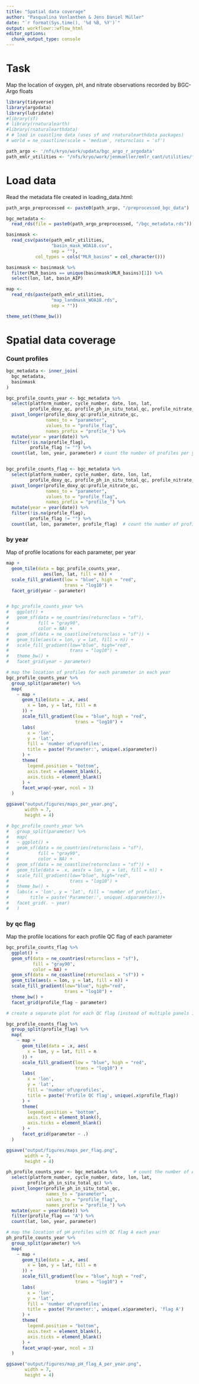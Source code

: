 ```yaml
---
title: "Spatial data coverage"
author: "Pasqualina Vonlanthen & Jens Daniel Müller"
date: "`r format(Sys.time(), '%d %B, %Y')`"
output: workflowr::wflow_html
editor_options:
  chunk_output_type: console
---
```


# Task

Map the location of oxygen, pH, and nitrate observations recorded by BGC-Argo floats

```r

library(tidyverse)
library(argodata)
library(lubridate)
#library(sf)
# library(rnaturalearth)
#library(rnaturalearthdata)
# # load in coastline data (uses sf and rnaturalearthdata packages)
# world = ne_coastline(scale = 'medium', returnclass = 'sf')

```

```r

path_argo <- '/nfs/kryo/work/updata/bgc_argo_r_argodata'
path_emlr_utilities <- "/nfs/kryo/work/jenmueller/emlr_cant/utilities/files/"

```

# Load data

Read the metadata file created in loading_data.html:

```r

path_argo_preprocessed <- paste0(path_argo, "/preprocessed_bgc_data")

bgc_metadata <-
  read_rds(file = paste0(path_argo_preprocessed, "/bgc_metadata.rds"))

```

```r

basinmask <-
  read_csv(paste(path_emlr_utilities,
                 "basin_mask_WOA18.csv",
                 sep = ""),
           col_types = cols("MLR_basins" = col_character()))

basinmask <- basinmask %>% 
  filter(MLR_basins == unique(basinmask$MLR_basins)[1]) %>% 
  select(lon, lat, basin_AIP)

map <-
  read_rds(paste(path_emlr_utilities,
                 "map_landmask_WOA18.rds",
                 sep = ""))

```

```r
theme_set(theme_bw())
```


# Spatial data coverage

### Count profiles

```r

bgc_metadata <- inner_join(
  bgc_metadata,
  basinmask
)

bgc_profile_counts_year <- bgc_metadata %>% 
  select(platform_number, cycle_number, date, lon, lat,
         profile_doxy_qc, profile_ph_in_situ_total_qc, profile_nitrate_qc) %>% 
  pivot_longer(profile_doxy_qc:profile_nitrate_qc,
               names_to = "parameter",
               values_to = "profile_flag",
               names_prefix = "profile_") %>% 
  mutate(year = year(date)) %>% 
  filter(!is.na(profile_flag),
         profile_flag != "") %>% 
  count(lat, lon, year, parameter) # count the number of profiles per year in each lon/lat grid for each parameter 


bgc_profile_counts_flag <- bgc_metadata %>% 
  select(platform_number, cycle_number, date, lon, lat,
         profile_doxy_qc, profile_ph_in_situ_total_qc, profile_nitrate_qc) %>% 
  pivot_longer(profile_doxy_qc:profile_nitrate_qc,
               names_to = "parameter",
               values_to = "profile_flag",
               names_prefix = "profile_") %>% 
  mutate(year = year(date)) %>% 
  filter(!is.na(profile_flag),
         profile_flag != "") %>% 
  count(lat, lon, parameter, profile_flag)  # count the number of profiles for each profile QC flag in each lon/lat area and for each parameter 

```

### by year

Map of profile locations for each parameter, per year

```r

map +
  geom_tile(data = bgc_profile_counts_year,
              aes(lon, lat, fill = n)) +
  scale_fill_gradient(low = "blue", high = "red",
                      trans = "log10") +
  facet_grid(year ~ parameter)


# bgc_profile_counts_year %>%
#   ggplot() +
#   geom_sf(data = ne_countries(returnclass = "sf"),
#           fill = "gray90",
#           color = NA) +
#   geom_sf(data = ne_coastline(returnclass = "sf")) +
#   geom_tile(aes(x = lon, y = lat, fill = n)) +
#   scale_fill_gradient(low="blue", high="red",
#                       trans = "log10") +
#   theme_bw() +
#   facet_grid(year ~ parameter)

```

```r

# map the location of profiles for each parameter in each year 
bgc_profile_counts_year %>%
  group_split(parameter) %>%
  map(
    ~ map +
      geom_tile(data = .x, aes(
        x = lon, y = lat, fill = n
      )) +
      scale_fill_gradient(low = "blue", high = "red",
                          trans = "log10") +
      labs(
        x = 'lon',
        y = 'lat',
        fill = 'number of\nprofiles',
        title = paste('Parameter:', unique(.x$parameter))
      ) +
      theme(
        legend.position = "bottom",
        axis.text = element_blank(),
        axis.ticks = element_blank()
      ) +
      facet_wrap(~year, ncol = 3)
  )

ggsave("output/figures/maps_per_year.png",
       width = 7,
       height = 4)

# bgc_profile_counts_year %>%
#   group_split(parameter) %>% 
#   map( 
#   ~ ggplot() +
#   geom_sf(data = ne_countries(returnclass = "sf"),
#           fill = "gray90",
#           color = NA) +
#   geom_sf(data = ne_coastline(returnclass = "sf")) +
#   geom_tile(data = .x, aes(x = lon, y = lat, fill = n)) +
#   scale_fill_gradient(low="blue", high="red",
#                       trans = "log10") +
#   theme_bw() +
#   labs(x = 'lon', y = 'lat', fill = 'number of profiles', 
#        title = paste('Parameter:', unique(.x$parameter)))+
#   facet_grid(. ~ year)
#   )

```

### by qc flag

Map the profile locations for each profile QC flag of each parameter

```r

bgc_profile_counts_flag %>%
  ggplot() +
  geom_sf(data = ne_countries(returnclass = "sf"),
          fill = "gray90",
          color = NA) +
  geom_sf(data = ne_coastline(returnclass = "sf")) +
  geom_tile(aes(x = lon, y = lat, fill = n)) +
  scale_fill_gradient(low="blue", high="red",
                      trans = "log10") +
  theme_bw() +
  facet_grid(profile_flag ~ parameter)

```

```r

# create a separate plot for each QC flag (instead of multiple panels in one plot) 

bgc_profile_counts_flag %>%
  group_split(profile_flag) %>%
  map(
    ~ map +
      geom_tile(data = .x, aes(
        x = lon, y = lat, fill = n
      )) +
      scale_fill_gradient(low = "blue", high = "red",
                          trans = "log10") +
      labs(
        x = 'lon',
        y = 'lat',
        fill = 'number of\nprofiles',
        title = paste('Profile QC flag', unique(.x$profile_flag))
      ) +
      theme(
        legend.position = "bottom",
        axis.text = element_blank(),
        axis.ticks = element_blank()
      ) +
      facet_grid(parameter ~ .)
  )

ggsave("output/figures/maps_per_flag.png",
       width = 7,
       height = 4)

```


```r

ph_profile_counts_year <- bgc_metadata %>%      # count the number of A-flag pH profiles 
  select(platform_number, cycle_number, date, lon, lat,
        profile_ph_in_situ_total_qc) %>% 
  pivot_longer(profile_ph_in_situ_total_qc,
               names_to = "parameter",
               values_to = "profile_flag",
               names_prefix = "profile_") %>% 
  mutate(year = year(date)) %>% 
  filter(profile_flag == "A") %>% 
  count(lat, lon, year, parameter)

# map the location of pH profiles with QC flag A each year
ph_profile_counts_year %>%
  group_split(parameter) %>%
  map(
    ~ map +
      geom_tile(data = .x, aes(
        x = lon, y = lat, fill = n
      )) +
      scale_fill_gradient(low = "blue", high = "red",
                          trans = "log10") +
      labs(
        x = 'lon',
        y = 'lat',
        fill = 'number of\nprofiles',
        title = paste('Parameter:', unique(.x$parameter), 'flag A')
      ) +
      theme(
        legend.position = "bottom",
        axis.text = element_blank(),
        axis.ticks = element_blank()
      ) +
      facet_wrap(~year, ncol = 3)
  )

ggsave("output/figures/map_pH_flag_A_per_year.png",
       width = 7,
       height = 4)

```

